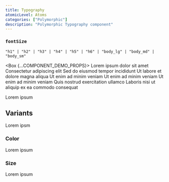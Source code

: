 ```yaml
---
title: Typography
atomicLevel: Atoms
categories: ["Polymorphic"]
description: "Polymorphic Typography component"
---
```



### `fontSize`

`"h1" | "h2" | "h3" | "h4" | "h5" | "h6" | "body_lg" | "body_md" | "body_sm"`

<Box {...COMPONENT_DEMO_PROPS}>
  <Typography fontSize="h1" fontWeight="bold">
    Lorem ipsum dolor sit amet
  </Typography>
  <Typography fontSize="h2" fontWeight="bold">
    Consectetur adipiscing elit
  </Typography>
  <Typography fontSize="h3" fontWeight="bold">
    Sed do eiusmod tempor incididunt
  </Typography>
  <Typography fontSize="h4" fontWeight="semibold">
    Ut labore et dolore magna aliqua
  </Typography>
  <Typography fontSize="h5" fontWeight="semibold">
    Ut enim ad minim veniam
  </Typography>
  <Typography fontSize="h6" fontWeight="semibold">
    Ut enim ad minim veniam
  </Typography>
  <Typography fontSize="body_lg">Ut enim ad minim veniam</Typography>
  <Typography fontSize="body_md">Quis nostrud exercitation ullamco</Typography>
  <Typography fontSize="body_sm">
    Laboris nisi ut aliquip ex ea commodo consequat
  </Typography>
</Box>

Lorem ipsum

## Variants

Lorem ipsm

### Color

Lorem ipsum

### Size

Lorem ipsum
